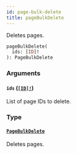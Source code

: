 ```yaml
---
id: page-bulk-delete
title: pageBulkDelete
---
```


Deletes pages.

```graphql
pageBulkDelete(
  ids: [ID]!
): PageBulkDelete

```

### Arguments

#### `ids` ([`[ID]!`](/developer/api-reference/scalars/id.mdx))

List of page IDs to delete.

### Type

#### [`PageBulkDelete`](/developer/api-reference/objects/page-bulk-delete.mdx)

Deletes pages.
